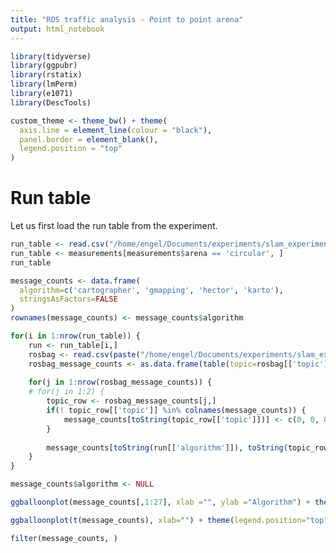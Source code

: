 ```yaml
---
title: "ROS traffic analysis - Point to point arena"
output: html_notebook
---
```


```r
library(tidyverse)
library(ggpubr)
library(rstatix)
library(lmPerm)
library(e1071)
library(DescTools)

custom_theme <- theme_bw() + theme(
  axis.line = element_line(colour = "black"),
  panel.border = element_blank(),
  legend.position = "top"
)
```

# Run table
Let us first load the run table from the experiment.

```r
run_table <- read.csv("/home/engel/Documents/experiments/slam_experiment/run_table_trimmed.csv")
run_table <- measurements[measurements$arena == 'circular', ]
run_table
```

```r
message_counts <- data.frame(
  algorithm=c('cartographer', 'gmapping', 'hector', 'karto'),
  stringsAsFactors=FALSE
)
rownames(message_counts) <- message_counts$algorithm

for(i in 1:nrow(run_table)) {
    run <- run_table[i,]
    rosbag <- read.csv(paste("/home/engel/Documents/experiments/slam_experiment/", run['X__run_id'], '/rosbag_measurements.csv', sep=''), header=FALSE, sep=",", col.names=c('timestamp', 'topic', 'size'))
    rosbag_message_counts <- as.data.frame(table(topic=rosbag[['topic']]))
    
    for(j in 1:nrow(rosbag_message_counts)) {
    # for(j in 1:2) {
        topic_row <- rosbag_message_counts[j,]
        if(! topic_row[['topic']] %in% colnames(message_counts)) {
            message_counts[toString(topic_row[['topic']])] <- c(0, 0, 0, 0)
        }
        
        message_counts[toString(run[['algorithm']]), toString(topic_row[['topic']])] <- message_counts[toString(run[['algorithm']]), toString(topic_row[['topic']])] + topic_row['Freq']
    }
}

message_counts$algorithm <- NULL
```

```r
ggballoonplot(message_counts[,1:27], xlab ="", ylab ="Algorithm") + theme(legend.position="top") + custom_theme + scale_x_discrete(labels = function(x) str_wrap(x, width = 30)) + theme(axis.text.x = element_text(angle = 90, vjust = 0.5, size = 10, family = "mono", ), axis.title.x=element_blank())
```


```r
ggballoonplot(t(message_counts), xlab="") + theme(legend.position="top") + custom_theme + scale_y_discrete(labels = function(y) str_wrap(y, width = 40)) + theme(axis.text.y = element_text(vjust = 0.5, size = 8, family = "mono"), axis.title.y=element_blank()) + rotate_x_text(45)
```

```r
filter(message_counts, )
```

